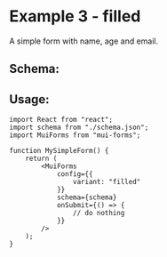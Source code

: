 # Example 3 - filled

A simple form with name, age and email.


<Form />

## Schema:

<JsonViewer value={schema} />

## Usage:

```tsx
import React from "react";
import schema from "./schema.json";
import MuiForms from "mui-forms";

function MySimpleForm() {
    return (
        <MuiForms
            config={{
                variant: "filled"
            }}
            schema={schema}
            onSubmit={() => {
                // do nothing
            }}
        />
    );
}
```
